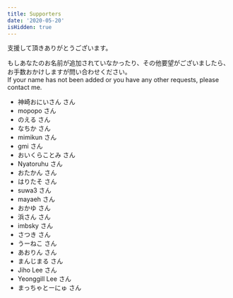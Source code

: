 ```yaml
---
title: Supporters
date: '2020-05-20'
isHidden: true
---
```


支援して頂きありがとうございます。

もしあなたのお名前が追加されていなかったり、その他要望がございましたら、お手数おかけしますが問い合わせください。  
If your name has not been added or you have any other requests, please contact me.

- 神崎おにいさん さん
- mopopo さん
- のえる さん
- なちか さん
- mimikun さん
- gmi さん
- おいくらことみ さん
- Nyatoruhu さん
- おたかん さん
- はりたそ さん
- suwa3 さん
- mayaeh さん
- おかゆ さん
- 浜さん さん
- imbsky さん
- さつき さん
- うーねこ さん
- あおりん さん
- まんじまる さん
- Jiho Lee さん
- Yeonggill Lee さん
- まっちゃとーにゅ さん
